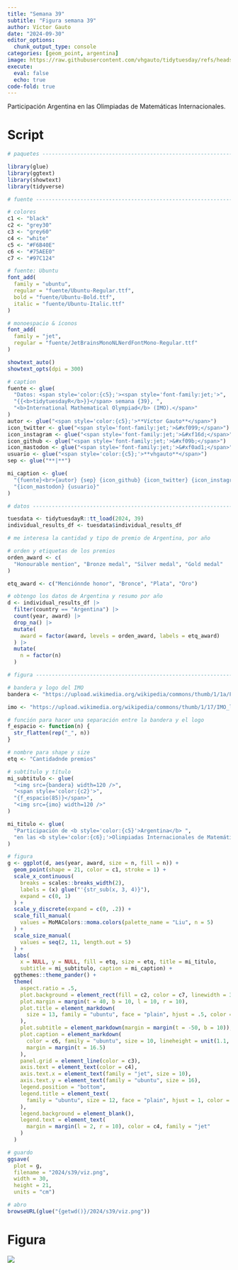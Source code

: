 ```yaml
---
title: "Semana 39"
subtitle: "Figura semana 39"
author: Víctor Gauto
date: "2024-09-30"
editor_options:
  chunk_output_type: console
categories: [geom_point, argentina]
image: https://raw.githubusercontent.com/vhgauto/tidytuesday/refs/heads/main/2024/s39/viz.png
execute:
  eval: false
  echo: true
code-fold: true
---
```


Participación Argentina en las Olimpiadas de Matemáticas Internacionales.

# Script

```r

# paquetes ----------------------------------------------------------------

library(glue)
library(ggtext)
library(showtext)
library(tidyverse)

# fuente ------------------------------------------------------------------

# colores
c1 <- "black"
c2 <- "grey30"
c3 <- "grey60"
c4 <- "white"
c5 <- "#F6B40E"
c6 <- "#75AEE0"
c7 <- "#97C124"

# fuente: Ubuntu
font_add(
  family = "ubuntu", 
  regular = "fuente/Ubuntu-Regular.ttf",
  bold = "fuente/Ubuntu-Bold.ttf",
  italic = "fuente/Ubuntu-Italic.ttf"
)

# monoespacio & íconos
font_add(
  family = "jet", 
  regular = "fuente/JetBrainsMonoNLNerdFontMono-Regular.ttf"
)

showtext_auto()
showtext_opts(dpi = 300)

# caption
fuente <- glue(
  "Datos: <span style='color:{c5};'><span style='font-family:jet;'>",
  "{{<b>tidytuesdayR</b>}}</span> semana {39}, ",
  "<b>International Mathematical Olympiad</b> (IMO).</span>"
)
autor <- glue("<span style='color:{c5};'>**Víctor Gauto**</span>")
icon_twitter <- glue("<span style='font-family:jet;'>&#xf099;</span>")
icon_instagram <- glue("<span style='font-family:jet;'>&#xf16d;</span>")
icon_github <- glue("<span style='font-family:jet;'>&#xf09b;</span>")
icon_mastodon <- glue("<span style='font-family:jet;'>&#xf0ad1;</span>")
usuario <- glue("<span style='color:{c5};'>**vhgauto**</span>")
sep <- glue("**|**")

mi_caption <- glue(
  "{fuente}<br>{autor} {sep} {icon_github} {icon_twitter} {icon_instagram} ",
  "{icon_mastodon} {usuario}"
)

# datos -------------------------------------------------------------------

tuesdata <- tidytuesdayR::tt_load(2024, 39)
individual_results_df <- tuesdata$individual_results_df

# me interesa la cantidad y tipo de premio de Argentina, por año

# orden y etiquetas de los premios
orden_award <- c(
  "Honourable mention", "Bronze medal", "Silver medal", "Gold medal"
)

etq_award <- c("Menciónnde honor", "Bronce", "Plata", "Oro")

# obtengo los datos de Argentina y resumo por año
d <- individual_results_df |> 
  filter(country == "Argentina") |> 
  count(year, award) |> 
  drop_na() |> 
  mutate(
    award = factor(award, levels = orden_award, labels = etq_award)
  ) |>
  mutate(
    n = factor(n)
  )

# figura ------------------------------------------------------------------

# bandera y logo del IMO
bandera <- "https://upload.wikimedia.org/wikipedia/commons/thumb/1/1a/Flag_of_Argentina.svg/640px-Flag_of_Argentina.svg.png"

imo <- "https://upload.wikimedia.org/wikipedia/commons/thumb/1/17/IMO_logo.svg/640px-IMO_logo.svg.png"

# función para hacer una separación entre la bandera y el logo
f_espacio <- function(n) {
  str_flatten(rep("_", n))
}

# nombre para shape y size
etq <- "Cantidadnde premios"

# subtítulo y título
mi_subtitulo <- glue(
  "<img src={bandera} width=120 />",
  "<span style='color:{c2}'>",
  "{f_espacio(85)}</span>",
  "<img src={imo} width=120 />"
)

mi_titulo <- glue(
  "Participación de <b style='color:{c5}'>Argentina</b> ",
  "en las <b style='color:{c6};'>Olimpiadas Internacionales de Matemática</b>."
)

# figura
g <- ggplot(d, aes(year, award, size = n, fill = n)) +
  geom_point(shape = 21, color = c1, stroke = 1) +
  scale_x_continuous(
    breaks = scales::breaks_width(2),
    labels = (x) glue("'{str_sub(x, 3, 4)}"),
    expand = c(0, 1)
  ) +
  scale_y_discrete(expand = c(0, .2)) +
  scale_fill_manual(
    values = MoMAColors::moma.colors(palette_name = "Liu", n = 5)
  ) +
  scale_size_manual(
    values = seq(2, 11, length.out = 5)
  ) +
  labs(
    x = NULL, y = NULL, fill = etq, size = etq, title = mi_titulo,
    subtitle = mi_subtitulo, caption = mi_caption) +
  ggthemes::theme_pander() +
  theme(
    aspect.ratio = .5,
    plot.background = element_rect(fill = c2, color = c7, linewidth = 3),
    plot.margin = margin(t = 40, b = 10, l = 10, r = 10),
    plot.title = element_markdown(
      size = 13, family = "ubuntu", face = "plain", hjust = .5, color = c4
    ),
    plot.subtitle = element_markdown(margin = margin(t = -50, b = 10)),
    plot.caption = element_markdown(
      color = c6, family = "ubuntu", size = 10, lineheight = unit(1.1, "line"),
      margin = margin(t = 16.5)
    ),
    panel.grid = element_line(color = c3),
    axis.text = element_text(color = c4),
    axis.text.x = element_text(family = "jet", size = 10),
    axis.text.y = element_text(family = "ubuntu", size = 16),
    legend.position = "bottom",
    legend.title = element_text(
      family = "ubuntu", size = 12, face = "plain", hjust = 1, color = c4
    ),
    legend.background = element_blank(),
    legend.text = element_text(
      margin = margin(l = 2, r = 10), color = c4, family = "jet"
    )
  )

# guardo
ggsave(
  plot = g,
  filename = "2024/s39/viz.png",
  width = 30,
  height = 21,
  units = "cm")

# abro
browseURL(glue("{getwd()}/2024/s39/viz.png"))
```

# Figura

![](https://raw.githubusercontent.com/vhgauto/tidytuesday/refs/heads/main/2024/s39/viz.png)


